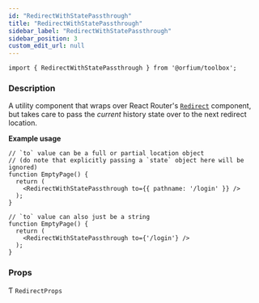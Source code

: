 ```yaml
---
id: "RedirectWithStatePassthrough"
title: "RedirectWithStatePassthrough"
sidebar_label: "RedirectWithStatePassthrough"
sidebar_position: 3
custom_edit_url: null
---
```


`import { RedirectWithStatePassthrough } from '@orfium/toolbox';`

### Description

A utility component that wraps over React Router's [`Redirect`](https://v5.reactrouter.com/web/api/Redirect) component,
but takes care to pass the _current_ history state over to the next redirect location.

**Example usage**

```tsx
// `to` value can be a full or partial location object
// (do note that explicitly passing a `state` object here will be ignored)
function EmptyPage() {
  return (
    <RedirectWithStatePassthrough to={{ pathname: '/login' }} />
  );
}
```

```tsx
// `to` value can also just be a string
function EmptyPage() {
  return (
    <RedirectWithStatePassthrough to={'/login'} />
  );
}
```

### Props

Ƭ `RedirectProps`

<Type />